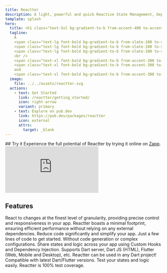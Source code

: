 ```yaml
---
title: Reactter
description: A light, powerful and quick Reactive State Management, Dependency Injection and Event handler.
template: splash
hero:
  title: <h1 class="text-5xl bg-gradient-to-b from-accent-400 to-accent-300 bg-clip-text text-transparent">Reactter</h1>
  tagline:
    A
    <span class="text-lg font-bold bg-gradient-to-b from-slate-100 to-slate-400 bg-clip-text text-transparent">lightweight</span>,
    <span class="text-lg font-bold bg-gradient-to-b from-slate-100 to-slate-400 bg-clip-text text-transparent">powerful</span>, and
    <span class="text-lg font-bold bg-gradient-to-b from-slate-100 to-slate-400 bg-clip-text text-transparent">reactive</span>
    <br />
    <span class="text-xl font-bold bg-gradient-to-b from-accent-300 to-accent-200 bg-clip-text text-transparent">State Management</span>,
    <span class="text-xl font-bold bg-gradient-to-b from-accent-300 to-accent-200 bg-clip-text text-transparent">Dependency Injection</span>
    and
    <span class="text-xl font-bold bg-gradient-to-b from-accent-300 to-accent-200 bg-clip-text text-transparent">Event handler</span>.
  image:
    file: ../../assets/reactter.svg
  actions:
    - text: Get Started
      link: /reactter/getting_started/
      icon: right-arrow
      variant: primary
    - text: Explore on pub.dev
      link: https://pub.dev/packages/reactter
      icon: external
      attrs:
        target: _blank
---
```



<div class="flex flex-col items-start justify-start">
  ## Try it
  Experience the full potential of Reactter by trying it online on <a href="https://zapp.run/pub/flutter_reactter" target="_blank">Zapp</a>.
  <iframe
    src="https://zapp.run/edit/zzm06d60n06?theme=dark&lazy=false&file=lib/examples/1_counter/counter_page.dart"
    class="w-full !h-[600px]"
    style="border: 0; overflow: hidden;"
  ></iframe>
</div>

## Features

<CardGrid stagger>
  <Card title="Fine-grained reactivity" icon="rocket">
    React to changes at the finest level of granularity, providing precise
    control and responsiveness in your app.
  </Card>
  <Card title="Lightweight" icon="telegram">
    Reactter boasts a minimal footprint, ensuring efficient performance without
    relying on any external dependencies.
  </Card>
  <Card title="No Boilerplate" icon="seti:html">
    Reduce code significantly and simplify your app.
  </Card>
  <Card title="Easy to use" icon="star">
    Just a few lines of code to get started. Without code generation or complex
    configurations.
  </Card>
  <Card title="Highly reusable" icon="seti:json">
    Share states and logic across your app using Custom Hooks and Dependency
    Injection.
  </Card>
  <Card title="100% Dart" icon="seti:dart">
    Supports Dart server, Dart JS (HTML), Flutter (Web, Mobile and Desktop),
    etc. Reactter can be used in any Dart project! Compatible with latest
    Dart/Flutter versions.
  </Card>
  <Card title="Fully testable" icon="approve-check">
    Test your states and logic easily. Reactter is 100% test coverage.
  </Card>
</CardGrid>

<ScriptIndex />
